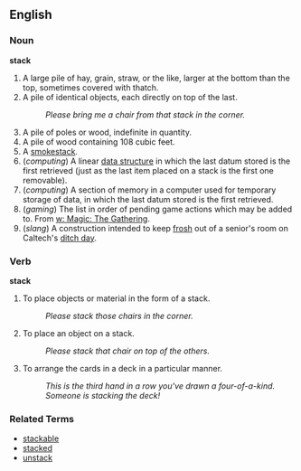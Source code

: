 ==English==

===Noun===

'''stack'''

# A large pile of hay, grain, straw, or the like, larger at the bottom than the top, sometimes covered with thatch.
# A pile of identical objects, each directly on top of the last.
#: ''Please bring me a chair from that stack in the corner.''
# A pile of poles or wood, indefinite in quantity.
# A pile of wood containing 108 cubic feet.
# A [[smokestack]].
# (''computing'') A linear [[data structure]] in which the last datum stored is the first retrieved (just as the last item placed on a stack is the first one removable).
# (''computing'') A section of memory in a computer used for temporary storage of data, in which the last datum stored is the first retrieved.
# (''gaming'') The list in order of pending game actions which may be added to. From [[w: Magic: The Gathering]].
# (''slang'') A construction intended to keep [[frosh]] out of a senior's room on Caltech's [[ditch day]].

===Verb===
'''stack'''

# To place objects or material in the form of a stack.
#: ''Please stack those chairs in the corner.''
# To place an object on a stack.
#: ''Please stack that chair on top of the others.''
# To arrange the cards in a deck in a particular manner.
#: ''This is the third hand in a row you've drawn a four-of-a-kind.  Someone is stacking the deck!''

===Related Terms===
*[[stackable]]
*[[stacked]]
*[[unstack]]